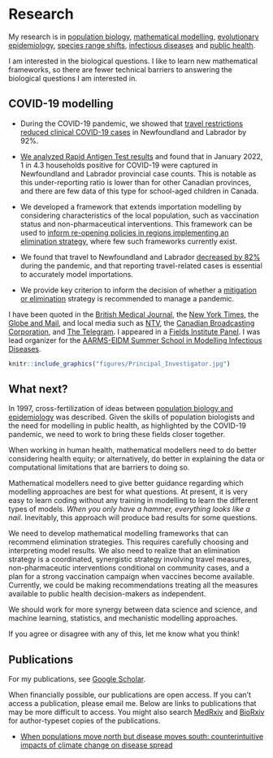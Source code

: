 # Research {-}

My research is in [population biology](https://royalsocietypublishing.org/doi/pdf/10.1098/rspb.2019.0428), [mathematical modelling](https://pubmed.ncbi.nlm.nih.gov/16916526/), [evolutionary epidemiology](https://mast.queensu.ca/~tday/pdf/evo12171.pdf), [species range shifts](https://link.springer.com/article/10.1007/s12080-022-00551-z), [infectious diseases](https://royalsocietypublishing.org/doi/full/10.1098/rstb.2016.0086) and [public health](https://pubmed.ncbi.nlm.nih.gov/34150314/).

I am interested in the biological questions. I like to learn new mathematical frameworks, so there are fewer technical barriers to answering the biological questions I am interested in.

## COVID-19 modelling {-}

- During the COVID-19 pandemic, we showed that [travel restrictions reduced clinical COVID-19 cases](https://royalsocietypublishing.org/doi/full/10.1098/rsos.202266) in Newfoundland and Labrador by 92\%.

- [We analyzed Rapid Antigen Test results](https://www.canada.ca/en/public-health/services/reports-publications/canada-communicable-disease-report-ccdr/monthly-issue/2023-49/issue-4-april-2023/ba1-ba2-asymptomatic-rates-school-children.html) and found that in January 2022, 1 in 4.3 households positive for COVID-19 were captured in Newfoundland and Labrador provincial case counts. This is notable as this under-reporting ratio is lower than for other Canadian provinces, and there are few data of this type for school-aged children in Canada.

- We developed a framework that extends importation modelling by considering characteristics of the local population, such as vaccination status and non-pharmaceutical interventions. This framework can be used to [inform re-opening policies in regions implementing an elimination strategy](https://pubmed.ncbi.nlm.nih.gov/36584747/), where few such frameworks currently exist.

- We found that travel to Newfoundland and Labrador [decreased by 82$\%$](https://www.medrxiv.org/content/10.1101/2023.06.08.23291136v2) during the pandemic, and that reporting travel-related cases is essential to accurately model importations.

- We provide key criterion to inform the decision of whether a [mitigation or elimination](https://www.medrxiv.org/content/10.1101/2024.02.01.24302169v1) strategy is recommended to manage a pandemic.

I have been quoted in the [British Medical Journal](https://www.bmj.com/content/377/bmj.o994), the [New York Times](https://www.nytimes.com/2022/04/26/world/canada/canadas-atlantic-provinces-covid-masks.html), the [Globe and Mail](https://www.theglobeandmail.com/canada/article-omicron-making-life-difficult-for-mathematicians-trying-to-track-covid/), and local media such as [NTV](https://vocm.com/2022/02/03/mun-survey-rapid-antigen-tests/), the [Canadian Broadcasting Corporation](https://www.cbc.ca/news/canada/newfoundland-labrador/covid-19-here-to-stay-1.6384033), and [The Telegram](https://www.saltwire.com/atlantic-canada/news/nl-covid-19-statistics-are-going-in-the-right-direction-but-is-there-a-real-goal-100730877/). I appeared in a [Fields Institute Panel](http://www.fields.utoronto.ca/activities/21-22/what-numbers-say-endemicity). I was lead organizer for the [AARMS-EIDM Summer School in Modelling Infectious Diseases](https://ahurford.github.io/aarms-summer-school/). 


```r
knitr::include_graphics("figures/Principal_Investigator.jpg")
```


## What next? {-}
In 1997, cross-fertilization of ideas between [population biology and epidemiology](https://pubmed.ncbi.nlm.nih.gov/21238122/) was described. Given the skills of population biologists and the need for modelling in public health, as highlighted by the COVID-19 pandemic, we need to work to bring these fields closer together.

When working in human health, mathematical modellers need to do better considering health equity; or alternatively, do better in explaining the data or computational limitations that are barriers to doing so.

Mathematical modellers need to give better guidance regarding which modelling approaches are best for what questions. At present, it is very easy to learn coding without any training in modelling to learn the different types of models. _When you only have a hammer, everything looks like a nail_. Inevitably, this approach will produce bad results for some questions.

We need to develop mathematical modelling frameworks that can recommend elimination strategies. This requires carefully choosing and interpreting model results. We also need to realize that an elimination strategy is a coordinated, synergistic strategy involving travel measures, non-pharmaceutic interventions conditional on community cases, and a plan for a strong vaccination campaign when vaccines become available. Currently, we could be making recommendations treating all the measures available to public health decision-makers as independent.

We should work for more synergy between data science and science, and machine learning, statistics, and mechanistic modelling approaches.

If you agree or disagree with any of this, let me know what you think! 


## Publications {-}

For my publications, see [Google Scholar](https://scholar.google.ca/citations?hl=en&user=bxt9bh8AAAAJ&view_op=list_works&sortby=pubdate).

When financially possible, our publications are open access. If you can't access a publication, please email me. Below are links to publications that may be more difficult to access. You might also search [MedRxiv](https://www.medrxiv.org/) and [BioRxiv](https://www.biorxiv.org/) for author-typeset copies of the publications.

* [When populations move north but disease moves south: counterintuitive impacts of climate change on disease spread](https://link.springer.com/epdf/10.1007/s12080-022-00551-z?sharing_token=7xNrotHAknrEDzYgQEQPYve4RwlQNchNByi7wbcMAY6GMPsy2wnUpViRSxA82ToFnGewZWnln8z6WcH52FW1BvUD8yoATWUosFpds9E076a1NOTiz0G9s9D_aMHJStojrTBxvfz7s7r-XhThtZ_43WLG6dZct8svMgDt4HuOrhM%3D)
